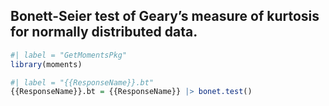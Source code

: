 
## Bonett-Seier test of Geary's measure of kurtosis for normally distributed data.

```{r}
#| label = "GetMomentsPkg"
library(moments)
```

```{r}
#| label = "{{ResponseName}}.bt"
{{ResponseName}}.bt = {{ResponseName}} |> bonet.test()
```


